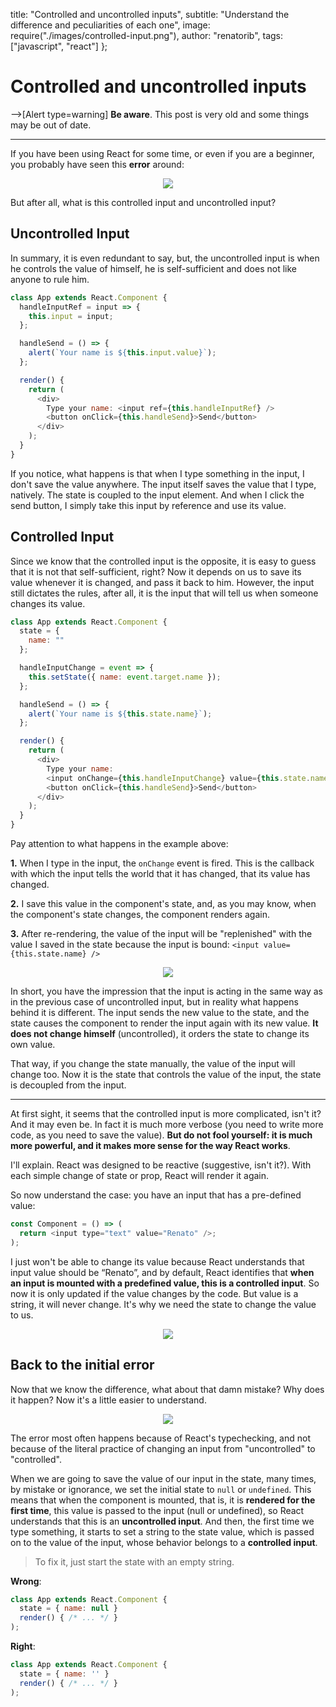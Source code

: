   title: "Controlled and uncontrolled inputs",
  subtitle: "Understand the difference and peculiarities of each one",
  image: require("./images/controlled-input.png"),
  author: "renatorib",
  tags: ["javascript", "react"]
};

# Controlled and uncontrolled inputs

-->[Alert type=warning]
**Be aware**. This post is very old and some things may be out of date.

---

If you have been using React for some time, or even if you are a beginner, you probably have seen this **error** around:

<p align="center">
  <img src={require("./images/error.png")} />
</p>

But after all, what is this controlled input and uncontrolled input?

## Uncontrolled Input

In summary, it is even redundant to say, but, the uncontrolled input is when he controls the value of himself, he is self-sufficient and does not like anyone to rule him.

```js
class App extends React.Component {
  handleInputRef = input => {
    this.input = input;
  };

  handleSend = () => {
    alert(`Your name is ${this.input.value}`);
  };

  render() {
    return (
      <div>
        Type your name: <input ref={this.handleInputRef} />
        <button onClick={this.handleSend}>Send</button>
      </div>
    );
  }
}
```

If you notice, what happens is that when I type something in the input, I don't save the value anywhere. The input itself saves the value that I type, natively. The state is coupled to the input element. And when I click the send button, I simply take this input by reference and use its value.

## Controlled Input

Since we know that the controlled input is the opposite, it is easy to guess that it is not that self-sufficient, right? Now it depends on us to save its value whenever it is changed, and pass it back to him. However, the input still dictates the rules, after all, it is the input that will tell us when someone changes its value.

```js
class App extends React.Component {
  state = {
    name: ""
  };

  handleInputChange = event => {
    this.setState({ name: event.target.name });
  };

  handleSend = () => {
    alert(`Your name is ${this.state.name}`);
  };

  render() {
    return (
      <div>
        Type your name:
        <input onChange={this.handleInputChange} value={this.state.name} />
        <button onClick={this.handleSend}>Send</button>
      </div>
    );
  }
}
```

Pay attention to what happens in the example above:

**1.** When I type in the input, the `onChange` event is fired. This is the callback with which the input tells the world that it has changed, that its value has changed.

**2.** I save this value in the component's state, and, as you may know, when the component's state changes, the component renders again.

**3.** After re-rendering, the value of the input will be "replenished" with the value I saved in the state because the input is bound: `<input value={this.state.name} />`

<p align="center">
  <img src={require("./images/controlled-input.png")} />
</p>

In short, you have the impression that the input is acting in the same way as in the previous case of uncontrolled input, but in reality what happens behind it is different. The input sends the new value to the state, and the state causes the component to render the input again with its new value. **It does not change himself** (uncontrolled), it orders the state to change its own value.

That way, if you change the state manually, the value of the input will change too. Now it is the state that controls the value of the input, the state is decoupled from the input.

---

At first sight, it seems that the controlled input is more complicated, isn't it? And it may even be. In fact it is much more verbose (you need to write more code, as you need to save the value). **But do not fool yourself: it is much more powerful, and it makes more sense for the way React works**.

I'll explain. React was designed to be reactive (suggestive, isn't it?). With each simple change of state or prop, React will render it again.

So now understand the case: you have an input that has a pre-defined value:

```js
const Component = () => (
  return <input type="text" value="Renato" />;
);
```

I just won't be able to change its value because React understands that input value should be “Renato”, and by default, React identifies that **when an input is mounted with a predefined value, this is a controlled input**. So now it is only updated if the value changes by the code. But value is a string, it will never change. It's why we need the state to change the value to us.

<p align="center">
  <img src={require("./images/dummy.png")} />
</p>

## Back to the initial error

Now that we know the difference, what about that damn mistake? Why does it happen?
Now it's a little easier to understand.

<p align="center">
  <img src={require("./images/whats-wrong.png")} />
</p>

The error most often happens because of React's typechecking, and not because of the literal practice of changing an input from "uncontrolled" to "controlled".

When we are going to save the value of our input in the state, many times, by mistake or ignorance, we set the initial state to `null` or `undefined`. This means that when the component is mounted, that is, it is **rendered for the first time**, this value is passed to the input (null or undefined), so React understands that this is an **uncontrolled input**. And then, the first time we type something, it starts to set a string to the state value, which is passed on to the value of the input, whose behavior belongs to a **controlled input**.

> To fix it, just start the state with an empty string.

**Wrong**:

```js
class App extends React.Component {
  state = { name: null }
  render() { /* ... */ }
);
```

**Right**:

```js
class App extends React.Component {
  state = { name: '' }
  render() { /* ... */ }
);
```
